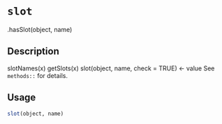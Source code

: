 # `slot`

.hasSlot(object, name)


## Description

slotNames(x)
 getSlots(x)
 slot(object, name, check = TRUE) <- value
 See `methods::` for details.


## Usage

```r
slot(object, name)
```


